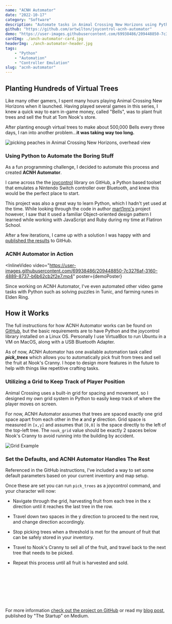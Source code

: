 ```yaml
---
name: "ACNH Automator"
date: "2022-10-17"
category: "Software"
description: "Automate tasks in Animal Crossing New Horizons using Python."
github: "https://github.com/artwilton/joycontrol-acnh-automator"
demo: "https://user-images.githubusercontent.com/69938486/209448850-7c3276af-3160-4889-8737-b6b62cb2f2e7.mp4"
cardImg: ./anch-automator-card.jpg
headerImg: ./anch-automator-header.jpg
tags:
    - "Python"
    - "Automation"
    - "Controller Emulation"
slug: "acnh-automator"
---
```



## Planting Hundreds of Virtual Trees

Like many other gamers, I spent many hours playing Animal Crossing New Horizons when it launched. Having played several games in this series, I knew a quick way to earn in-game money, called "Bells", was to plant fruit trees and sell the fruit at Tom Nook's store.

After planting enough virtual trees to make about 500,000 Bells every three days, I ran into another problem...**it was taking way too long.**

![picking peaches in Animal Crossing New Horizons, overhead view](./acnh-automator-peaches.jpg "Picking hundreds of virtual peaches can get boring pretty quickly")

### Using Python to Automate the Boring Stuff

As a fun programming challenge, I decided to automate this process and created **ACNH Automator**.

I came across the the [joycontrol](https://github.com/mart1nro/joycontrol) library on GitHub, a Python based toolset that emulates a Nintendo Switch controller over Bluetooth, and knew this would be the perfect place to start.

This project was also a great way to learn Python, which I hadn't yet used at the time. While looking through the code in author [mart1nro's](https://github.com/mart1nro/) project however, I saw that it used a familiar Object-oriented design pattern I learned while working with JavaScript and Ruby during my time at Flatiron School.

After a few iterations, I came up with a solution I was happy with and [published the results](https://github.com/artwilton/joycontrol-acnh-automator) to GitHub.

### ACNH Automator in Action

<InlineVideo
  video="https://user-images.githubusercontent.com/69938486/209448850-7c3276af-3160-4889-8737-b6b62cb2f2e7.mp4"
  poster={demoPoster}
>
</InlineVideo>

Since working on ACNH Automator, I've even automated other video game tasks with Python such as solving puzzles in Tunic, and farming runes in Elden Ring.

## How it Works

The full instructions for how ACNH Automator works can be found on [GitHub](https://github.com/artwilton/joycontrol-acnh-automator), but the basic requirements are to have Python and the joycontrol library installed on a Linux OS. Personally I use VirtualBox to run Ubuntu in a VM on MacOS, along with a USB Bluetooth Adapter.

As of now, ACNH Automator has one available automation task called ***pick_trees*** which allows you to automatically pick fruit from trees and sell the fruit at Nook's Cranny. I hope to design more features in the future to help with things like repetitive crafting tasks.

### Utilizing a Grid to Keep Track of Player Position

Animal Crossing uses a built-in grid for spacing and movement, so I designed my own grid system in Python to easily keep track of where the player moves on screen.

For now, ACNH Automator assumes that trees are spaced exactly one grid space apart from each other in the ***x*** and ***y*** direction. Grid space is measured in `[x,y]` and assumes that `[0,0]` is the space directly to the left of the top-left tree. The `nook_grid` value should be exactly 2 spaces below Nook's Cranny to avoid running into the building by accident.

![Grid Example](./acnh-automator-grid-example.jpg "Example of how the grid spacing looks in my town.")

### Set the Defaults, and ACNH Automator Handles The Rest

Referenced in the GitHub instructions, I've included a way to set some default parameters based on your current inventory and map setup.

Once these are set you can run `pick_trees` as a joycontrol command, and your character will now:

- Navigate through the grid, harvesting fruit from each tree in the x direction until it reaches the last tree in the row.

- Travel down two spaces in the y direction to proceed to the next row, and change direction accordingly.

- Stop picking trees when a threshold is met for the amount of fruit that can be safely stored in your inventory.

- Travel to Nook's Cranny to sell all of the fruit, and travel back to the next tree that needs to be picked.

- Repeat this process until all fruit is harvested and sold.

<br></br>
---
<br></br>
For more information [check out the project on GitHub](https://github.com/artwilton/joycontrol-acnh-automator) or read my [blog post](https://medium.com/swlh/picking-peaches-with-python-in-animal-crossing-new-horizons-75274706ee79), published by "The Startup" on Medium.